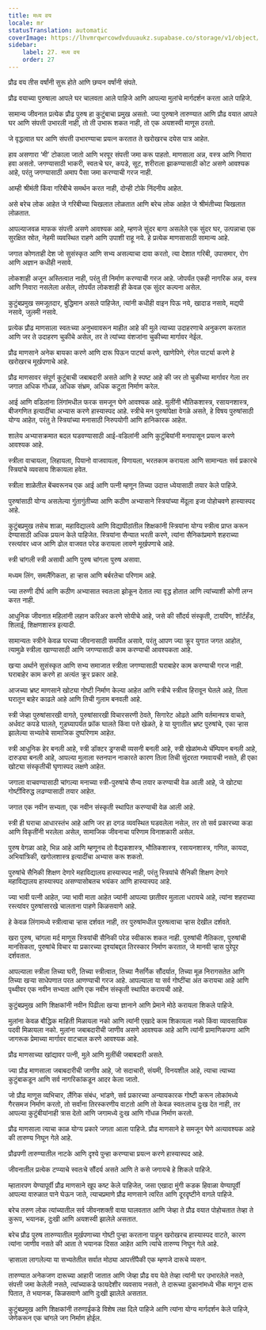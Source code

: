```yaml
---
title: मध्य वय
locale: mr
statusTranslation: automatic
coverImage: https://lhvmrqwrcowdvduuaukz.supabase.co/storage/v1/object/public/strapi-uploads/small_cover-educacion-fundamental.webp-2d51a7828a2b1309555be27f7e2a61a0.webp
sidebar:
    label: 27. मध्य वय
    order: 27
---
```

प्रौढ वय तीस वर्षांनी सुरू होते आणि छप्पन वर्षांनी संपते.

प्रौढ वयाच्या पुरुषाला आपले घर चालवता आले पाहिजे आणि आपल्या मुलांचे मार्गदर्शन करता आले पाहिजे.

सामान्य जीवनात प्रत्येक प्रौढ पुरुष हा कुटुंबाचा प्रमुख असतो. ज्या पुरुषाने तारुण्यात आणि प्रौढ वयात आपले घर आणि संपत्ती उभारली नाही, तो ती उभारू शकत नाही, तो एक अयशस्वी माणूस ठरतो.

जे वृद्धत्वात घर आणि संपत्ती उभारण्याचा प्रयत्न करतात ते खरोखरच दयेस पात्र आहेत.

हाव असणारा ‘मी’ टोकाला जातो आणि भरपूर संपत्ती जमा करू पाहतो. माणसाला अन्न, वस्त्र आणि निवारा हवा असतो. जगण्यासाठी भाकरी, स्वतःचे घर, कपडे, सूट, शरीराला झाकण्यासाठी कोट असणे आवश्यक आहे, परंतु जगण्यासाठी अमाप पैसा जमा करण्याची गरज नाही.

आम्ही श्रीमंती किंवा गरिबीचे समर्थन करत नाही, दोन्ही टोके निंदनीय आहेत.

असे बरेच लोक आहेत जे गरिबीच्या चिखलात लोळतात आणि बरेच लोक आहेत जे श्रीमंतीच्या चिखलात लोळतात.

आपल्याजवळ माफक संपत्ती असणे आवश्यक आहे, म्हणजे सुंदर बागा असलेले एक सुंदर घर, उत्पन्नाचा एक सुरक्षित स्रोत, नेहमी व्यवस्थित राहणे आणि उपाशी राहू नये. हे प्रत्येक माणसासाठी सामान्य आहे.

जगात कोणताही देश जो सुसंस्कृत आणि सभ्य असल्याचा दावा करतो, त्या देशात गरिबी, उपासमार, रोग आणि अज्ञान कधीही नसावे.

लोकशाही अजून अस्तित्वात नाही, परंतु ती निर्माण करण्याची गरज आहे. जोपर्यंत एकही नागरिक अन्न, वस्त्र आणि निवारा नसलेला असेल, तोपर्यंत लोकशाही ही केवळ एक सुंदर कल्पना असेल.

कुटुंबप्रमुख समजूतदार, बुद्धिमान असले पाहिजेत, त्यांनी कधीही वाइन पिऊ नये, खादाड नसावे, मद्यपी नसावे, जुलमी नसावे.

प्रत्येक प्रौढ माणसाला स्वतःच्या अनुभवावरून माहीत आहे की मुले त्याच्या उदाहरणाचे अनुकरण करतात आणि जर ते उदाहरण चुकीचे असेल, तर ते त्यांच्या वंशजांना चुकीच्या मार्गावर नेईल.

प्रौढ माणसाने अनेक बायका करणे आणि दारू पिऊन पार्ट्या करणे, खाणेपिणे, रंगेल पार्ट्या करणे हे खरोखरच मूर्खपणाचे आहे.

प्रौढ माणसावर संपूर्ण कुटुंबाची जबाबदारी असते आणि हे स्पष्ट आहे की जर तो चुकीच्या मार्गावर गेला तर जगात अधिक गोंधळ, अधिक संभ्रम, अधिक कटुता निर्माण करेल.

आई आणि वडिलांना लिंगांमधील फरक समजून घेणे आवश्यक आहे. मुलींनी भौतिकशास्त्र, रसायनशास्त्र, बीजगणित इत्यादींचा अभ्यास करणे हास्यास्पद आहे. स्त्रीचे मन पुरुषांपेक्षा वेगळे असते, हे विषय पुरुषांसाठी योग्य आहेत, परंतु ते स्त्रियांच्या मनासाठी निरुपयोगी आणि हानिकारक आहेत.

शालेय अभ्यासक्रमात बदल घडवण्यासाठी आई-वडिलांनी आणि कुटुंबियांनी मनापासून प्रयत्न करणे आवश्यक आहे.

स्त्रीला वाचायला, लिहायला, पियानो वाजवायला, विणायला, भरतकाम करायला आणि सामान्यतः सर्व प्रकारचे स्त्रियांचे व्यवसाय शिकायला हवेत.

स्त्रीला शाळेतील बेंचवरूनच एक आई आणि पत्नी म्हणून तिच्या उदात्त ध्येयासाठी तयार केले पाहिजे.

पुरुषांसाठी योग्य असलेल्या गुंतागुंतीच्या आणि कठीण अभ्यासाने स्त्रियांच्या मेंदूला इजा पोहोचवणे हास्यास्पद आहे.

कुटुंबप्रमुख तसेच शाळा, महाविद्यालये आणि विद्यापीठांतील शिक्षकांनी स्त्रियांना योग्य स्त्रीत्व प्राप्त करून देण्यासाठी अधिक प्रयत्न केले पाहिजेत. स्त्रियांना सैन्यात भरती करणे, त्यांना सैनिकांप्रमाणे शहराच्या रस्त्यांवर ध्वज आणि ढोल वाजवत परेड करायला लावणे मूर्खपणाचे आहे.

स्त्री चांगली स्त्री असावी आणि पुरुष चांगला पुरुष असावा.

मध्यम लिंग, समलैंगिकता, हा ऱ्हास आणि बर्बरतेचा परिणाम आहे.

ज्या तरुणी दीर्घ आणि कठीण अभ्यासात स्वतःला झोकून देतात त्या वृद्ध होतात आणि त्यांच्याशी कोणी लग्न करत नाही.

आधुनिक जीवनात महिलांनी लहान करिअर करणे सोयीचे आहे, जसे की सौंदर्य संस्कृती, टायपिंग, शॉर्टहँड, शिलाई, शिक्षणशास्त्र इत्यादी.

सामान्यतः स्त्रीने केवळ घरच्या जीवनासाठी समर्पित असावे, परंतु आपण ज्या क्रूर युगात जगत आहोत, त्यामुळे स्त्रीला खाण्यासाठी आणि जगण्यासाठी काम करण्याची आवश्यकता आहे.

खऱ्या अर्थाने सुसंस्कृत आणि सभ्य समाजात स्त्रीला जगण्यासाठी घराबाहेर काम करण्याची गरज नाही. घराबाहेर काम करणे हा अत्यंत क्रूर प्रकार आहे.

आजच्या भ्रष्ट माणसाने खोट्या गोष्टी निर्माण केल्या आहेत आणि स्त्रीचे स्त्रीत्व हिरावून घेतले आहे, तिला घरातून बाहेर काढले आहे आणि तिची गुलाम बनवली आहे.

स्त्री जेव्हा पुरुषांसारखी वागते, पुरुषांसारखी विचारसरणी ठेवते, सिगारेट ओढते आणि वर्तमानपत्र वाचते, अर्धवट कपडे घालते, गुडघ्यापर्यंत फ्रॉक घालते किंवा पत्ते खेळते, हे या युगातील भ्रष्ट पुरुषांचे, एका ऱ्हास झालेल्या सभ्यतेचे सामाजिक दुष्परिणाम आहेत.

स्त्री आधुनिक हेर बनली आहे, स्त्री डॉक्टर ड्रग्सची व्यसनी बनली आहे, स्त्री खेळांमध्ये चॅम्पियन बनली आहे, दारुड्या बनली आहे, आपल्या मुलाला स्तनपान नाकारते कारण तिला तिची सुंदरता गमवायची नसते, ही एका खोट्या संस्कृतीची घृणास्पद लक्षणे आहेत.

जगाला वाचवण्यासाठी चांगल्या मनाच्या स्त्री-पुरुषांचे सैन्य तयार करण्याची वेळ आली आहे, जे खोट्या गोष्टींविरुद्ध लढण्यासाठी तयार आहेत.

जगात एक नवीन सभ्यता, एक नवीन संस्कृती स्थापित करण्याची वेळ आली आहे.

स्त्री ही घराचा आधारस्तंभ आहे आणि जर हा दगड व्यवस्थित घडवलेला नसेल, तर तो सर्व प्रकारच्या कडा आणि विकृतींनी भरलेला असेल, सामाजिक जीवनाचा परिणाम विनाशकारी असेल.

पुरुष वेगळा आहे, भिन्न आहे आणि म्हणूनच तो वैद्यकशास्त्र, भौतिकशास्त्र, रसायनशास्त्र, गणित, कायदा, अभियांत्रिकी, खगोलशास्त्र इत्यादींचा अभ्यास करू शकतो.

पुरुषांचे सैनिकी शिक्षण देणारे महाविद्यालय हास्यास्पद नाही, परंतु स्त्रियांचे सैनिकी शिक्षण देणारे महाविद्यालय हास्यास्पद असण्यासोबतच भयंकर आणि हास्यास्पद आहे.

ज्या भावी पत्नी आहेत, ज्या भावी माता आहेत ज्यांनी आपल्या छातीवर मुलाला धरायचे आहे, त्यांना शहराच्या रस्त्यांवर पुरुषांसारखे चालताना पाहणे किळसवाणे आहे.

हे केवळ लिंगामध्ये स्त्रीत्वाचा ऱ्हास दर्शवत नाही, तर पुरुषांमधील पुरुषत्वाचा ऱ्हास देखील दर्शवते.

खरा पुरुष, चांगला मर्द माणूस स्त्रियांची सैनिकी परेड स्वीकारू शकत नाही. पुरुषांची नैतिकता, पुरुषांची मानसिकता, पुरुषांचे विचार या प्रकारच्या दृश्यांबद्दल तिरस्कार निर्माण करतात, जे मानवी ऱ्हास पुरेपूर दर्शवतात.

आपल्याला स्त्रीला तिच्या घरी, तिच्या स्त्रीत्वात, तिच्या नैसर्गिक सौंदर्यात, तिच्या मूळ निरागसतेत आणि तिच्या खऱ्या साधेपणात परत आणण्याची गरज आहे. आपल्याला या सर्व गोष्टींचा अंत करायचा आहे आणि पृथ्वीवर एक नवीन सभ्यता आणि एक नवीन संस्कृती स्थापित करायची आहे.

कुटुंबप्रमुख आणि शिक्षकांनी नवीन पिढीला खऱ्या ज्ञानाने आणि प्रेमाने मोठे करायला शिकले पाहिजे.

मुलांना केवळ बौद्धिक माहिती मिळायला नको आणि त्यांनी एखादे काम शिकायला नको किंवा व्यावसायिक पदवी मिळायला नको. मुलांना जबाबदारीची जाणीव असणे आवश्यक आहे आणि त्यांनी प्रामाणिकपणा आणि जागरूक प्रेमाच्या मार्गावर वाटचाल करणे आवश्यक आहे.

प्रौढ माणसाच्या खांद्यावर पत्नी, मुले आणि मुलींची जबाबदारी असते.

ज्या प्रौढ माणसाला जबाबदारीची जाणीव आहे, जो सदाचारी, संयमी, विनयशील आहे, त्याचा त्याच्या कुटुंबाकडून आणि सर्व नागरिकांकडून आदर केला जातो.

जो प्रौढ माणूस व्यभिचार, लैंगिक संबंध, भांडणे, सर्व प्रकारच्या अन्यायकारक गोष्टी करून लोकांमध्ये गैरसमज निर्माण करतो, तो सर्वांना तिरस्करणीय वाटतो आणि तो केवळ स्वतःलाच दुःख देत नाही, तर आपल्या कुटुंबीयांनाही त्रास देतो आणि जगामध्ये दुःख आणि गोंधळ निर्माण करतो.

प्रौढ माणसाला त्याचा काळ योग्य प्रकारे जगता आला पाहिजे. प्रौढ माणसाने हे समजून घेणे अत्यावश्यक आहे की तारुण्य निघून गेले आहे.

प्रौढपणी तारुण्यातील नाटके आणि दृश्ये पुन्हा करण्याचा प्रयत्न करणे हास्यास्पद आहे.

जीवनातील प्रत्येक टप्प्याचे स्वतःचे सौंदर्य असते आणि ते कसे जगायचे हे शिकले पाहिजे.

म्हातारपण येण्यापूर्वी प्रौढ माणसाने खूप कष्ट केले पाहिजेत, जसा एखादा मुंगी कडक हिवाळा येण्यापूर्वी आपल्या वारुळात पाने घेऊन जाते, त्याचप्रमाणे प्रौढ माणसाने त्वरित आणि दूरदृष्टीने वागले पाहिजे.

बरेच तरुण लोक त्यांच्यातील सर्व जीवनशक्ती वाया घालवतात आणि जेव्हा ते प्रौढ वयात पोहोचतात तेव्हा ते कुरूप, भयानक, दुःखी आणि अयशस्वी झालेले असतात.

बरेच प्रौढ पुरुष तारुण्यातील मूर्खपणाच्या गोष्टी पुन्हा करताना पाहून खरोखरच हास्यास्पद वाटते, कारण त्यांना जाणीव नसते की आता ते भयानक दिसत आहेत आणि त्यांचे तारुण्य निघून गेले आहे.

ऱ्हासाला लागलेल्या या सभ्यतेतील सर्वात मोठ्या आपत्तींपैकी एक म्हणजे दारूचे व्यसन.

तारुण्यात अनेकजण दारूच्या आहारी जातात आणि जेव्हा प्रौढ वय येते तेव्हा त्यांनी घर उभारलेले नसते, संपत्ती जमा केलेली नसते, त्यांच्याकडे फायदेशीर व्यवसाय नसतो, ते दारूच्या दुकानांमध्ये भीक मागून दारू पितात, ते भयानक, किळसवाणे आणि दुःखी झालेले असतात.

कुटुंबप्रमुख आणि शिक्षकांनी तरुणाईकडे विशेष लक्ष दिले पाहिजे आणि त्यांना योग्य मार्गदर्शन केले पाहिजे, जेणेकरून एक चांगले जग निर्माण होईल.

